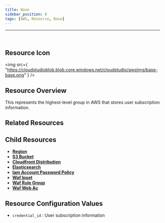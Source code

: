 ```yaml
---
title: Base
sidebar_position: 0
tags: [AWS, Resource, Base]
---
```


<hr />
<br />

## Resource Icon

<img
    src={
        "https://cloudstudioblob.blob.core.windows.net/cloudstudio/awsImg/base-base.png"
    }
/>

## Resource Overview

This represents the highest-level group in AWS that stores user subscription information.

## Related Resources

## Child Resources

-   [**Region**](https://docs.cstudio.app/docs/resource/aws/Base/Region)
-   [**S3 Bucket**](https://docs.cstudio.app/docs/resource/aws/S3/S3Bucket)
-   [**Cloudfront Distribution**](https://docs.cstudio.app/docs/resource/aws/Cloudfront/CloudfrontDistribution)
-   [**Elasticsearch**](https://docs.cstudio.app/docs/resource/aws/Elasticsearch/)
-   [**Iam Account Password Policy**](https://docs.cstudio.app/docs/resource/aws/Iam/IamAccountPasswordPolicy)
-   [**Waf Ipset**](https://docs.cstudio.app/docs/resource/aws/Waf/WafIpset)
-   [**Waf Rule Group**](https://docs.cstudio.app/docs/resource/aws/Waf/WafRuleGroup)
-   [**Waf Web Ac**](https://docs.cstudio.app/docs/resource/aws/Waf/WafWebAcl)

## Resource Configuration Values

-   `credential_id` : User subscription information
